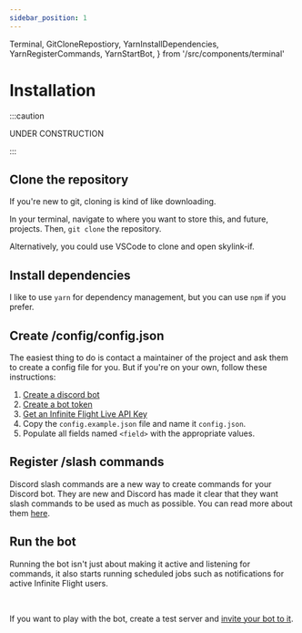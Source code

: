 ```yaml
---
sidebar_position: 1
---
```


  Terminal,
  GitCloneRepostiory,
  YarnInstallDependencies,
  YarnRegisterCommands,
  YarnStartBot,
 } from '/src/components/terminal'



# Installation

:::caution

UNDER CONSTRUCTION

:::


## Clone the repository

If you're new to git, cloning is kind of like downloading.

In your terminal, navigate to where you want to store this, and future, projects. Then, `git clone` the repository.



Alternatively, you could use VSCode to clone and open skylink-if.

## Install dependencies

I like to use `yarn` for dependency management, but you can use `npm` if you prefer.



## Create /config/config.json

The easiest thing to do is contact a maintainer of the project and ask them to create a config file for you. But if you're on your own, follow these instructions:

1. [Create a discord bot](https://discordapp.com/developers/applications/me)
2. [Create a bot token](https://discordjs.guide/preparations/setting-up-a-bot-application.html)
3. [Get an Infinite Flight Live API Key](hhttps://infiniteflight.com/guide/developer-reference/live-api/overview#obtaining-an-api-key)
4. Copy the `config.example.json` file and name it `config.json`.
5. Populate all fields named `<field>` with the appropriate values.

## Register /slash commands

Discord slash commands are a new way to create commands for your Discord bot. They are new and Discord has made it clear that they want slash commands to be used as much as possible. You can read more about them [here](https://support.discord.com/hc/en-us/articles/1500000368501-Slash-Commands-FAQ).




## Run the bot

Running the bot isn't just about making it active and listening for commands, it also starts running scheduled jobs such as notifications for active Infinite Flight users.

<Terminal command={YarnStartBot} />
<br />

If you want to play with the bot, create a test server and [invite your bot to it](https://discordjs.guide/preparations/adding-your-bot-to-servers.html).


